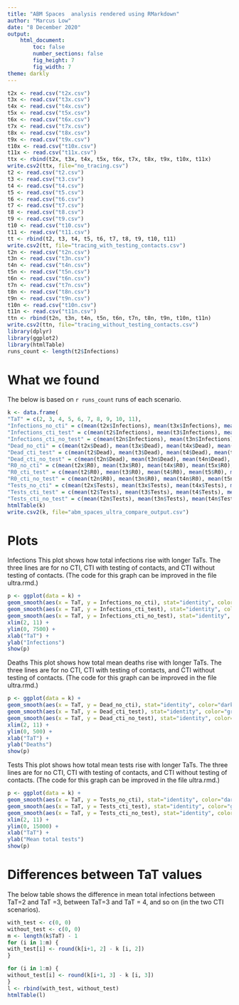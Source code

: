 ```yaml
---
title: "ABM Spaces  analysis rendered using RMarkdown"
author: "Marcus Low"
date: "8 December 2020"
output:
    html_document:  
        toc: false
        number_sections: false
        fig_height: 7
        fig_width: 7
theme: darkly
--- 
```


```R
t2x <- read.csv("t2x.csv")
t3x <- read.csv("t3x.csv")
t4x <- read.csv("t4x.csv")
t5x <- read.csv("t5x.csv")
t6x <- read.csv("t6x.csv")
t7x <- read.csv("t7x.csv")
t8x <- read.csv("t8x.csv")
t9x <- read.csv("t9x.csv")
t10x <- read.csv("t10x.csv")
t11x <- read.csv("t11x.csv")
ttx <- rbind(t2x, t3x, t4x, t5x, t6x, t7x, t8x, t9x, t10x, t11x)
write.csv2(ttx, file="no_tracing.csv")
t2 <- read.csv("t2.csv")
t3 <- read.csv("t3.csv")
t4 <- read.csv("t4.csv")
t5 <- read.csv("t5.csv")
t6 <- read.csv("t6.csv")
t7 <- read.csv("t7.csv")
t8 <- read.csv("t8.csv")
t9 <- read.csv("t9.csv")
t10 <- read.csv("t10.csv")
t11 <- read.csv("t11.csv")
tt <- rbind(t2, t3, t4, t5, t6, t7, t8, t9, t10, t11)
write.csv2(tt, file="tracing_with_testing_contacts.csv")
t2n <- read.csv("t2n.csv")
t3n <- read.csv("t3n.csv")
t4n <- read.csv("t4n.csv")
t5n <- read.csv("t5n.csv")
t6n <- read.csv("t6n.csv")
t7n <- read.csv("t7n.csv")
t8n <- read.csv("t8n.csv")
t9n <- read.csv("t9n.csv")
t10n <- read.csv("t10n.csv")
t11n <- read.csv("t11n.csv")
ttn <- rbind(t2n, t3n, t4n, t5n, t6n, t7n, t8n, t9n, t10n, t11n)
write.csv2(ttn, file="tracing_without_testing_contacts.csv")
library(dplyr)
library(ggplot2)
library(htmlTable)
runs_count <- length(t2$Infections)
```

# What we found

The below is based on `r runs_count` runs of each scenario.

```R
k <- data.frame(
"TaT" = c(2, 3, 4, 5, 6, 7, 8, 9, 10, 11),
"Infections_no_cti" = c(mean(t2x$Infections), mean(t3x$Infections), mean(t4x$Infections), mean(t5x$Infections), mean(t6x$Infections), mean(t7x$Infections), mean(t8x$Infections), mean(t9x$Infections), mean(t10x$Infections), mean(t11x$Infections)),
"Infections_cti_test" = c(mean(t2$Infections), mean(t3$Infections), mean(t4$Infections), mean(t5$Infections), mean(t6$Infections), mean(t7$Infections), mean(t8$Infections), mean(t9$Infections), mean(t10$Infections), mean(t11$Infections)),
"Infections_cti_no_test" = c(mean(t2n$Infections), mean(t3n$Infections), mean(t4n$Infections), mean(t5n$Infections), mean(t6n$Infections), mean(t7n$Infections), mean(t8n$Infections), mean(t9n$Infections), mean(t10n$Infections), mean(t11n$Infections)),
"Dead_no_cti" = c(mean(t2x$Dead), mean(t3x$Dead), mean(t4x$Dead), mean(t5x$Dead), mean(t6x$Dead), mean(t7x$Dead), mean(t8x$Dead), mean(t9x$Dead), mean(t10x$Dead), mean(t11x$Dead)),
"Dead_cti_test" = c(mean(t2$Dead), mean(t3$Dead), mean(t4$Dead), mean(t5$Dead), mean(t6$Dead), mean(t7$Dead), mean(t8$Dead), mean(t9$Dead), mean(t10$Dead), mean(t11$Dead)),
"Dead_cti_no_test" = c(mean(t2n$Dead), mean(t3n$Dead), mean(t4n$Dead), mean(t5n$Dead), mean(t6n$Dead), mean(t7n$Dead), mean(t8n$Dead), mean(t9n$Dead), mean(t10n$Dead), mean(t11n$Dead)),
"R0_no_cti" = c(mean(t2x$R0), mean(t3x$R0), mean(t4x$R0), mean(t5x$R0), mean(t6x$R0), mean(t7x$R0), mean(t8x$R0), mean(t9x$R0), mean(t10x$R0), mean(t11x$R0)),
"R0_cti_test" = c(mean(t2$R0), mean(t3$R0), mean(t4$R0), mean(t5$R0), mean(t6$R0), mean(t7$R0), mean(t8$R0), mean(t9$R0), mean(t10$R0), mean(t11$R0)),
"R0_cti_no_test" = c(mean(t2n$R0), mean(t3n$R0), mean(t4n$R0), mean(t5n$R0), mean(t6n$R0), mean(t7n$R0), mean(t8n$R0), mean(t9n$R0), mean(t10n$R0), mean(t11n$R0)),
"Tests_no_cti" = c(mean(t2x$Tests), mean(t3x$Tests), mean(t4x$Tests), mean(t5x$Tests), mean(t6x$Tests), mean(t7x$Tests), mean(t8x$Tests), mean(t9x$Tests), mean(t10x$Tests), mean(t11x$Tests)),
"Tests_cti_test" = c(mean(t2$Tests), mean(t3$Tests), mean(t4$Tests), mean(t5$Tests), mean(t6$Tests), mean(t7$Tests), mean(t8$Tests), mean(t9$Tests), mean(t10$Tests), mean(t11$Tests)),
"Tests_cti_no_test" = c(mean(t2n$Tests), mean(t3n$Tests), mean(t4n$Tests), mean(t5n$Tests), mean(t6n$Tests), mean(t7n$Tests), mean(t8n$Tests), mean(t9n$Tests), mean(t10n$Tests), mean(t11n$Tests)))
htmlTable(k)
write.csv2(k, file="abm_spaces_ultra_compare_output.csv")
```

# Plots

Infections
This plot shows how total infections rise with longer TaTs. The three lines are for no CTI, CTI with testing of contacts, and CTI without testing of contacts. (The code for this graph can be improved in the file ultra.rmd.) 
```R
p <- ggplot(data = k) +
geom_smooth(aes(x = TaT, y = Infections_no_cti), stat="identity", color="darkblue", size=1) +
geom_smooth(aes(x = TaT, y = Infections_cti_test), stat="identity", color="green", size=1) +
geom_smooth(aes(x = TaT, y = Infections_cti_no_test), stat="identity", color="orange", size=1) +
xlim(2, 11) +
ylim(0, 7500) +
xlab("TaT") +
ylab("Infections") 
show(p)
```

Deaths
This plot shows how total mean deaths rise with longer TaTs. The three lines are for no CTI, CTI with testing of contacts, and CTI without testing of contacts. (The code for this graph can be improved in the file ultra.rmd.) 
```R
p <- ggplot(data = k) +
geom_smooth(aes(x = TaT, y = Dead_no_cti), stat="identity", color="darkblue", size=1) +
geom_smooth(aes(x = TaT, y = Dead_cti_test), stat="identity", color="green", size=1) +
geom_smooth(aes(x = TaT, y = Dead_cti_no_test), stat="identity", color="orange", size=1) +
xlim(2, 11) +
ylim(0, 500) +
xlab("TaT") +
ylab("Deaths") 
show(p)
```

Tests
This plot shows how total mean tests rise with longer TaTs. The three lines are for no CTI, CTI with testing of contacts, and CTI without testing of contacts. (The code for this graph can be improved in the file ultra.rmd.) 
```R
p <- ggplot(data = k) +
geom_smooth(aes(x = TaT, y = Tests_no_cti), stat="identity", color="darkblue", size=1) +
geom_smooth(aes(x = TaT, y = Tests_cti_test), stat="identity", color="green", size=1) +
geom_smooth(aes(x = TaT, y = Tests_cti_no_test), stat="identity", color="orange", size=1) +
xlim(2, 11) +
ylim(0, 15000) +
xlab("TaT") +
ylab("Mean total tests") 
show(p)
```

# Differences between TaT values

The below table shows the difference in mean total infections between TaT=2 and TaT =3, between TaT=3 and TaT = 4, and so on (in the two CTI scenarios).
```R
with_test <- c(0, 0)
without_test <- c(0, 0)
m <- length(k$TaT) - 1
for (i in 1:m) {
with_test[i] <- round(k[i+1, 2] - k [i, 2]) 
}

for (i in 1:m) {
without_test[i] <- round(k[i+1, 3] - k [i, 3]) 
}
l <- rbind(with_test, without_test)
htmlTable(l)
```

